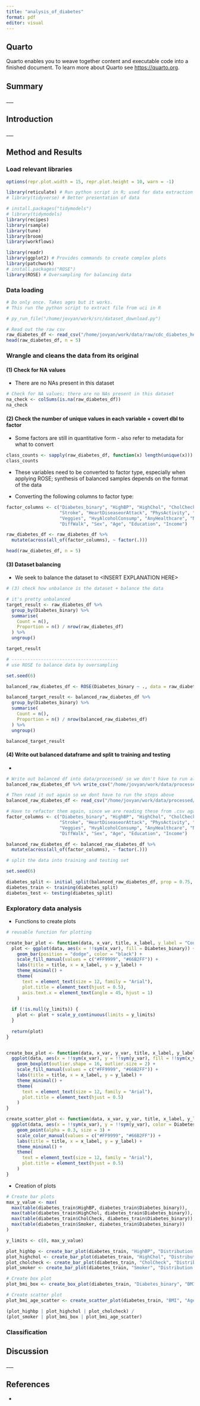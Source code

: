 ```yaml
---
title: "analysis_of_diabetes"
format: pdf
editor: visual
---
```


## Quarto

Quarto enables you to weave together content and executable code into a finished document. To learn more about Quarto see <https://quarto.org>.

## Summary

\_\_\_

## Introduction

\_\_\_

## Method and Results

### Load relevant libraries

```r
options(repr.plot.width = 15, repr.plot.height = 10, warn = -1)

library(reticulate) # Run python script in R; used for data extraction only
# library(tidyverse) # Better presentation of data

# install.packages("tidymodels")
# library(tidymodels)
library(recipes)
library(rsample)
library(tune)
library(broom)
library(workflows)

library(readr)
library(ggplot2) # Provides commands to create complex plots
library(patchwork)
# install.packages("ROSE")
library(ROSE) # Oversampling for balancing data
```

### Data loading

```r
# Do only once. Takes ages but it works. 
# This run the python script to extract file from uci in R

# py_run_file("/home/jovyan/work/src/dataset_download.py")
```

```r
# Read out the raw csv
raw_diabetes_df <- read_csv("/home/jovyan/work/data/raw/cdc_diabetes_health_indicators.csv", show_col_types = FALSE)
head(raw_diabetes_df, n = 5)
```

### Wrangle and cleans the data from its original

#### (1) Check for NA values

-   There are no NAs present in this dataset

```r
# Check for NA values; there are no NAs present in this dataset
na_check <- colSums(is.na(raw_diabetes_df))
na_check
```

#### (2) Check the number of unique values in each variable + covert dbl to factor

-   Some factors are still in quantitative form - also refer to metadata for what to convert

```r
class_counts <- sapply(raw_diabetes_df, function(x) length(unique(x)))
class_counts
```

-   These variables need to be converted to factor type, especially when applying ROSE; synthesis of balanced samples depends on the format of the data

-   Converting the following columns to factor type:

```r
factor_columns <- c("Diabetes_binary", "HighBP", "HighChol", "CholCheck", "Smoker", 
                    "Stroke", "HeartDiseaseorAttack", "PhysActivity", "Fruits", 
                    "Veggies", "HvyAlcoholConsump", "AnyHealthcare", "NoDocbcCost", 
                    "DiffWalk", "Sex", "Age", "Education", "Income")

raw_diabetes_df <- raw_diabetes_df %>%
  mutate(across(all_of(factor_columns), ~ factor(.)))

head(raw_diabetes_df, n = 5)
```

#### (3) Dataset balancing

-   We seek to balance the dataset to \<INSERT EXPLANATION HERE\>

```r
# (3) check how unbalance is the dataset + balance the data

# it's pretty unbalanced
target_result <- raw_diabetes_df %>%
  group_by(Diabetes_binary) %>%
  summarise(
    Count = n(),
    Proportion = n() / nrow(raw_diabetes_df)
  ) %>%
  ungroup()

target_result

# ----------------------------------------
# use ROSE to balance data by oversampling

set.seed(6)

balanced_raw_diabetes_df <- ROSE(Diabetes_binary ~ ., data = raw_diabetes_df, seed = 123)$data

balanced_target_result <- balanced_raw_diabetes_df %>%
  group_by(Diabetes_binary) %>%
  summarise(
    Count = n(),
    Proportion = n() / nrow(balanced_raw_diabetes_df)
  ) %>%
  ungroup()

balanced_target_result
```

#### (4) Write out balanced dataframe and split to training and testing

-   

```r
# Write out balanced df into data/processed/ so we don't have to run all the step above each time
balanced_raw_diabetes_df %>% write_csv("/home/jovyan/work/data/processed/balanced_cdc_diabetes_health_indicators.csv")

# Then read it out again so we dont have to run the steps above
balanced_raw_diabetes_df <- read_csv("/home/jovyan/work/data/processed/balanced_cdc_diabetes_health_indicators.csv", show_col_types = FALSE)

# Have to refactor them again, since we are reading these from .csv again
factor_columns <- c("Diabetes_binary", "HighBP", "HighChol", "CholCheck", "Smoker", 
                    "Stroke", "HeartDiseaseorAttack", "PhysActivity", "Fruits", 
                    "Veggies", "HvyAlcoholConsump", "AnyHealthcare", "NoDocbcCost", 
                    "DiffWalk", "Sex", "Age", "Education", "Income")

balanced_raw_diabetes_df <- balanced_raw_diabetes_df %>%
  mutate(across(all_of(factor_columns), ~ factor(.)))
```

```r
# split the data into training and testing set 

set.seed(6)

diabetes_split <- initial_split(balanced_raw_diabetes_df, prop = 0.75, strata = Diabetes_binary)
diabetes_train <- training(diabetes_split)
diabetes_test <- testing(diabetes_split)
```

### Exploratory data analysis

-   Functions to create plots

```r
# reusable function for plotting

create_bar_plot <- function(data, x_var, title, x_label, y_label = "Count", y_limits = NULL) {
  plot <- ggplot(data, aes(x = !!sym(x_var), fill = Diabetes_binary)) +
    geom_bar(position = "dodge", color = "black") +
    scale_fill_manual(values = c("#FF9999", "#66B2FF")) +
    labs(title = title, x = x_label, y = y_label) +
    theme_minimal() +
    theme(
      text = element_text(size = 12, family = "Arial"),
      plot.title = element_text(hjust = 0.5),
      axis.text.x = element_text(angle = 45, hjust = 1)
    )
  
  if (!is.null(y_limits)) {
    plot <- plot + scale_y_continuous(limits = y_limits)
  }
  
  return(plot)
}


create_box_plot <- function(data, x_var, y_var, title, x_label, y_label) {
  ggplot(data, aes(x = !!sym(x_var), y = !!sym(y_var), fill = !!sym(x_var))) +
    geom_boxplot(outlier.shape = 16, outlier.size = 2) +
    scale_fill_manual(values = c("#FF9999", "#66B2FF")) +
    labs(title = title, x = x_label, y = y_label) +
    theme_minimal() +
    theme(
      text = element_text(size = 12, family = "Arial"),
      plot.title = element_text(hjust = 0.5)
    )
}

create_scatter_plot <- function(data, x_var, y_var, title, x_label, y_label) {
  ggplot(data, aes(x = !!sym(x_var), y = !!sym(y_var), color = Diabetes_binary)) +
    geom_point(alpha = 0.3, size = 3) +
    scale_color_manual(values = c("#FF9999", "#66B2FF")) +
    labs(title = title, x = x_label, y = y_label) +
    theme_minimal() +
    theme(
      text = element_text(size = 12, family = "Arial"),
      plot.title = element_text(hjust = 0.5)
    )
}
```

-   Creation of plots

```r
# Create bar plots
max_y_value <- max(
  max(table(diabetes_train$HighBP, diabetes_train$Diabetes_binary)),
  max(table(diabetes_train$HighChol, diabetes_train$Diabetes_binary)),
  max(table(diabetes_train$CholCheck, diabetes_train$Diabetes_binary)),
  max(table(diabetes_train$Smoker, diabetes_train$Diabetes_binary))
)

y_limits <- c(0, max_y_value)

plot_highbp <- create_bar_plot(diabetes_train, "HighBP", "Distribution of HighBP by Diabetes Status", "High Blood Pressure", y_limits = y_limits)
plot_highchol <- create_bar_plot(diabetes_train, "HighChol", "Distribution of High Cholesterol by Diabetes Status", "High Cholesterol", y_limits = y_limits)
plot_cholcheck <- create_bar_plot(diabetes_train, "CholCheck", "Distribution of Cholesterol Check by Diabetes Status", "Cholesterol Check", y_limits = y_limits)
plot_smoker <- create_bar_plot(diabetes_train, "Smoker", "Distribution of Smoking by Diabetes Status", "Smoker", y_limits = y_limits)

# Create box plot
plot_bmi_box <- create_box_plot(diabetes_train, "Diabetes_binary", "BMI", "BMI Distribution by Diabetes Status", "Diabetes Status", "BMI")

# Create scatter plot
plot_bmi_age_scatter <- create_scatter_plot(diabetes_train, "BMI", "Age", "Scatter Plot of BMI vs Age by Diabetes Status", "BMI", "Age")
```

```r
(plot_highbp | plot_highchol | plot_cholcheck) /
(plot_smoker | plot_bmi_box | plot_bmi_age_scatter)
```

### Classification

## Discussion

\_\_\_

## References

-   
